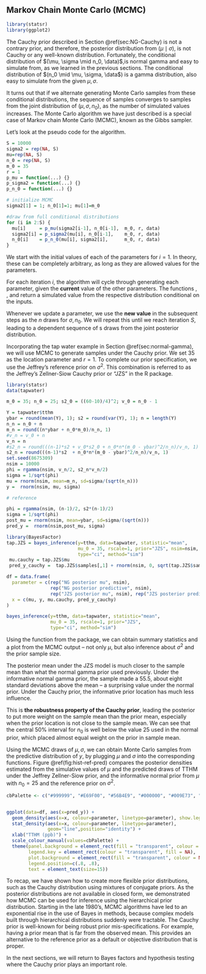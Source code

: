 ## Markov Chain Monte Carlo (MCMC)  {#sec:NG-MCMC}

```r
library(statsr)
library(ggplot2)
```


The Cauchy prior described in Section \@ref(sec:NG-Cauchy) is not a contrary prior, and therefore, the posterior distribution from $(\mu \mid \sigma)$, is not Cauchy or any well-known distribution. Fortunately, the conditional distribution of $(\mu, \sigma \mid n_0, \data)$,is normal gamma and easy to simulate from, as we learned in the previous sections. The conditional distribution of $(n_0 \mid \mu, \sigma, \data$) is a gamma distribution, also easy to simulate from the given $\mu, \sigma$.

It turns out that if we alternate generating Monte Carlo samples from these conditional distributions, the sequence of samples converges to samples from the joint distribution of $(\mu, \sigma, n_0)$, as the number of simulated values increases. The Monte Carlo algorithm we have just described is a special case of Markov chain Monte Carlo (MCMC), known as the Gibbs sampler.

Let's look at the pseudo code for the algorithm.

```r
S = 10000
sigma2 = rep(NA, S)
mu=rep(NA, S)
n_0 = rep(NA, S)
m_0 = 35
r = 1
p_mu = function(...) {}
p_sigma2 = function(...) {}
p_n_0 = function(...) {}
```

```r
# initialize MCMC
sigma2[1] = 1; n_0[1]=1; mu[1]=m_0

#draw from full conditional distributions
for (i in 2:S) {
  mu[i]     = p_mu(sigma2[i-1], n_0[i-1],  m_0, r, data)
  sigma2[i] = p_sigma2(mu[i], n_0[i-1],    m_0, r, data)
  n_0[i]    = p_n_0(mu[i], sigma2[i],      m_0, r, data)
}
```

We start with the initial values of each of the parameters for $i=1$. In theory, these can be completely arbitrary, as long as they are allowed values for the parameters.

For each iteration $i$, the algorithm will cycle through generating each parameter, given the **current** value of the other parameters. The functions \texttt{p$\_$mu}, \texttt{p$\_$sigma2}, and \texttt{p$\_$n$\_$0} return a simulated value from the respective distribution conditional on the inputs.

Whenever we update a parameter, we use the **new value** in the subsequent steps as the $n$ draws for $\sigma, n_0$. We will repeat this until we reach iteration $S$, leading to a dependent sequence of s draws from the joint posterior distribution.

Incorporating the tap water example in Section \@ref(sec:normal-gamma), we will use MCMC to generate samples under the Cauchy prior. We set 35 as the location parameter and $r=1$. To complete our prior specification, we use the Jeffrey's reference prior on $\sigma^2$. This combination is referred to as the Jeffrey's Zellner-Siow Cauchy prior or "JZS" in the R \texttt{statsr} package.


```r
library(statsr)
data(tapwater)

m_0 = 35; n_0 = 25; s2_0 = ((60-10)/4)^2; v_0 = n_0 - 1

Y = tapwater$tthm
ybar = round(mean(Y), 1); s2 = round(var(Y), 1); n = length(Y)
n_n = n_0 + n
m_n = round((n*ybar + n_0*m_0)/n_n, 1)
#v_n = v_0 + n
v_n = n
#s2_n = round(((n-1)*s2 + v_0*s2_0 + n_0*n*(m_0 - ybar)^2/n_n)/v_n, 1)
s2_n = round(((n-1)*s2  + n_0*n*(m_0 - ybar)^2/n_n)/v_n, 1)
set.seed(8675309)
nsim = 10000
phi = rgamma(nsim, v_n/2, s2_n*v_n/2)
sigma = 1/sqrt(phi)
mu = rnorm(nsim, mean=m_n, sd=sigma/(sqrt(n_n)))
y =  rnorm(nsim, mu, sigma)

# reference

phi = rgamma(nsim, (n-1)/2, s2*(n-1)/2)
sigma = 1/sqrt(phi)
post_mu = rnorm(nsim, mean=ybar, sd=sigma/(sqrt(n)))
pred_y =  rnorm(nsim,post_mu, sigma)

library(BayesFactor)
tap.JZS = bayes_inference(y=tthm, data=tapwater, statistic="mean",
                          mu_0 = 35, rscale=1, prior="JZS", nsim=nsim,
                          type="ci", method="sim")
 mu.cauchy = tap.JZS$mu
 pred_y_cauchy =  tap.JZS$samples[,1] + rnorm(nsim, 0, sqrt(tap.JZS$samples[,2]))

df = data.frame(
  parameter = c(rep("NG posterior mu", nsim),
                rep("NG posterior predictive", nsim),
                rep("JZS posterior mu", nsim), rep("JZS posterior predictive", nsim)),
  x = c(mu, y, mu.cauchy, pred_y_cauchy)
)
```

```r
bayes_inference(y=tthm, data=tapwater, statistic="mean",
                mu_0 = 35, rscale=1, prior="JZS",
                type="ci", method="sim")
```

Using the \texttt{bayes$\_$inference} function from the \texttt{statsr} package, we can obtain summary statistics and a plot from the MCMC output -- not only $\mu$, but also inference about $\sigma^2$ and the prior sample size.

The posterior mean under the JZS model is much closer to the sample mean than what the normal gamma prior used previously. Under the informative normal gamma prior, the sample made a 55.5, about eight standard deviations above the mean -- a surprising value under the normal prior. Under the Cauchy prior, the informative prior location has much less influence.

This is **the robustness property of the Cauchy prior**, leading the posterior to put more weight on the sample mean than the prior mean, especially when the prior location is not close to the sample mean. We can see that the central 50% interval for $n_0$ is well below the value 25 used in the normal prior, which placed almost equal weight on the prior in sample mean.

Using the MCMC draws of $\mu, \sigma$, we can obtain Monte Carlo samples from the predictive distribution of $y$, by plugging $\mu$ and $\sigma$ into the corresponding functions. Figure \@ref(fig:hist-ref-pred) compares the posterior densities estimated from the simulative values of $\mu$ and the predicted draws of TTHM under the Jeffrey Zellner-Siow prior, and the informative normal prior from $\mu$ with $n_0 = 25$ and the reference prior on $\sigma^2$.

```r

cbPalette <- c("#999999", "#E69F00", "#56B4E9", "#000000", "#009E73", "#0072B2", "#D55E00", "#CC79A7")


ggplot(data=df, aes(x=pred_y)) +
  geom_density(aes(x=x, colour=parameter, linetype=parameter), show.legend =FALSE, size=1.2)+
  stat_density(aes(x=x, colour=parameter, linetype=parameter),
               geom="line",position="identity") +
  xlab("TTHM (ppb)") +
  scale_colour_manual(values=cbPalette) +
  theme(panel.background = element_rect(fill = "transparent", colour = NA),
        legend.key = element_rect(colour = "transparent", fill = NA),
        plot.background = element_rect(fill = "transparent", colour = NA),
        legend.position=c(.8, .8),
        text = element_text(size=15))
```

To recap, we have shown how to create more flexible prior distributions, such as the Cauchy distribution using mixtures of conjugate priors. As the posterior distributions are not available in closed form, we demonstrated how MCMC can be used for inference using the hierarchical prior distribution. Starting in the late 1980's, MCMC algorithms have led to an exponential rise in the use of Bayes in methods, because complex models built through hierarchical distributions suddenly were tractable. The Cauchy prior is well-known for being robust prior mis-specifications. For example, having a prior mean that is far from the observed mean. This provides an alternative to the reference prior as a default or objective distribution that is proper.

In the next sections, we will return to Bayes factors and hypothesis testing where the Cauchy prior plays an important role.
